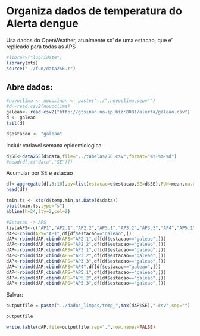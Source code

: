 Organiza dados de temperatura do Alerta dengue 
===============================================
Usa dados do OpenWeather, atualmente so' de uma estacao, que e' replicado para
todas as APS

```r
#library("lubridate")
library(xts)
source("../fun/data2SE.r")
```

Abre dados: 
-----------

```r
#novoclima <- novosinan <- paste("../",novoclima,sep="")
#d<-read.csv2(novoclima)
galeao<- read.csv2("http://gtsinan.no-ip.biz:8081/alerta/galeao.csv")
d <- galeao
tail(d)
```

```r
d$estacao <- "galeao"
```

Incluir variavel semana epidemiologica

```r
d$SE<-data2SE(d$data,file="../tabelas/SE.csv",format="%Y-%m-%d")
#head(d[,c("data","SE")])
```

Acumular por SE e estacao
```r
df<-aggregate(d[,3:10],by=list(estacao=d$estacao,SE=d$SE),FUN=mean,na.rm=TRUE)
head(df)
```

```r
tmin.ts <- xts(d$temp.min,as.Date(d$data))
plot(tmin.ts,type="s")
abline(h=24,lty=2,col=2)
```


```r
#Estacao -> APS
listaAPS<-c("AP1","AP2.1","AP2.2","AP3.1","AP3.2","AP3.3","AP4","AP5.1","AP5.2","AP5.3")
dAP<-cbind(APS="AP1",df[df$estacao=="galeao",])
dAP<-rbind(dAP,cbind(APS="AP2.1",df[df$estacao=="galeao",]))
dAP<-rbind(dAP,cbind(APS="AP2.2",df[df$estacao=="galeao",]))
dAP<-rbind(dAP,cbind(APS="AP3.1",df[df$estacao=="galeao",]))
dAP<-rbind(dAP,cbind(APS="AP3.2",df[df$estacao=="galeao",]))
dAP<-rbind(dAP,cbind(APS="AP3.3",df[df$estacao=="galeao",]))
dAP<-rbind(dAP,cbind(APS="AP4",df[df$estacao=="galeao",]))
dAP<-rbind(dAP,cbind(APS="AP5.1",df[df$estacao=="galeao",]))
dAP<-rbind(dAP,cbind(APS="AP5.2",df[df$estacao=="galeao",]))
dAP<-rbind(dAP,cbind(APS="AP5.3",df[df$estacao=="galeao",]))
```

Salvar:
```r
outputfile = paste("../dados_limpos/temp_",max(dAP$SE),".csv",sep="")
```

```r
outputfile
```

```r
write.table(dAP,file=outputfile,sep=",",row.names=FALSE)
```